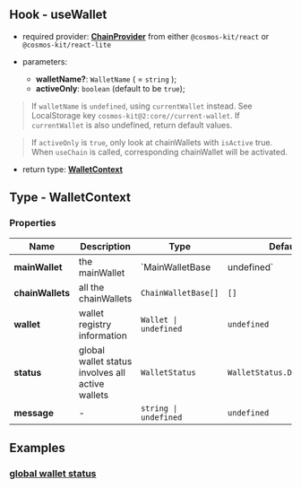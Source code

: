 ## Hook - useWallet

- required provider: [**ChainProvider**](https://docs.cosmoskit.com/chain-provider) from either `@cosmos-kit/react` or `@cosmos-kit/react-lite`

- parameters:
  - **walletName?**: `WalletName` ( = `string` );
  - **activeOnly**: `boolean` (default to be `true`);

> If `walletName` is `undefined`, using `currentWallet` instead. See LocalStorage key `cosmos-kit@2:core//current-wallet`. If `currentWallet` is also undefined, return default values.

> If `activeOnly` is `true`, only look at chainWallets with `isActive` true. When `useChain` is called, corresponding chainWallet will be activated.

- return type: [**WalletContext**](#type---walletcontext)

## Type - WalletContext

### Properties

| Name             | Description                                      | Type                  | Default                     |
| ---------------- | ------------------------------------------------ | --------------------- | --------------------------- |
| **mainWallet**   | the mainWallet                                   | `MainWalletBase       | undefined`                  |
| **chainWallets** | all the chainWallets                             | `ChainWalletBase[]`   | `[]`                        |
| **wallet**       | wallet registry information                      | `Wallet \| undefined` | `undefined`                 |
| **status**       | global wallet status involves all active wallets | `WalletStatus`        | `WalletStatus.Disconnected` |
| **message**      | -                                                | `string \| undefined` | `undefined`                 |

## Examples

### [global wallet status](https://github.com/cosmology-tech/cosmos-kit/blob/main/packages/example/pages/index.tsx)
